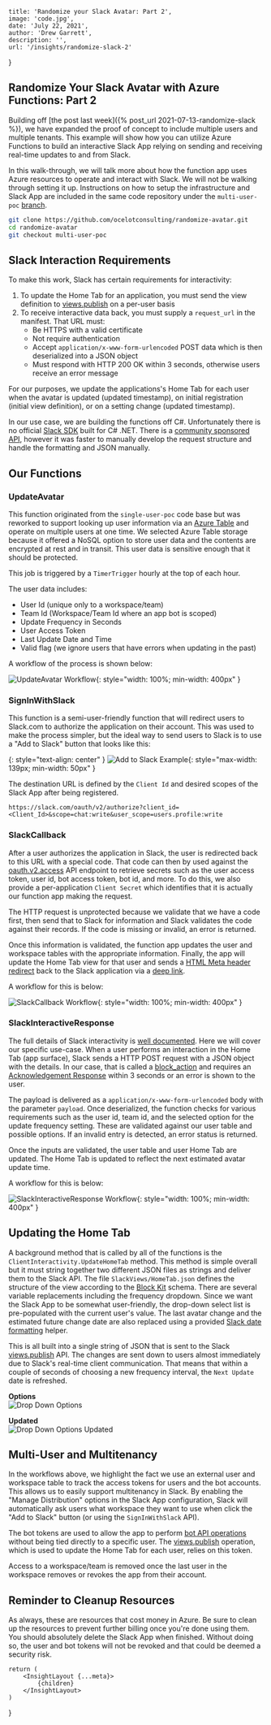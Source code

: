
    title: 'Randomize your Slack Avatar: Part 2',
    image: 'code.jpg',
    date: 'July 22, 2021',
    author: 'Drew Garrett',
    description: '',
    url: '/insights/randomize-slack-2'
}

## Randomize Your Slack Avatar with Azure Functions: Part 2

Building off [the post last week]({% post_url 2021-07-13-randomize-slack %}), we have expanded the proof of concept to include multiple users and multiple tenants. This example will show how you can utilize Azure Functions to build an interactive Slack App relying on sending and receiving real-time updates to and from Slack.

In this walk-through, we will talk more about how the function app uses Azure resources to operate and interact with Slack. We will not be walking through setting it up. Instructions on how to setup the infrastructure and Slack App are included in the same code repository under the `multi-user-poc` [branch](https://github.com/ocelotconsulting/randomize-avatar/tree/multi-user-poc).

```bash
git clone https://github.com/ocelotconsulting/randomize-avatar.git
cd randomize-avatar
git checkout multi-user-poc
```

## Slack Interaction Requirements

To make this work, Slack has certain requirements for interactivity:

1. To update the Home Tab for an application, you must send the view definition to [views.publish](https://api.slack.com/methods/views.publish) on a per-user basis
2. To receive interactive data back, you must supply a `request_url` in the manifest. That URL must:
   * Be HTTPS with a valid certificate
   * Not require authentication
   * Accept `application/x-www-form-urlencoded` POST data which is then deserialized into a JSON object
   * Must respond with HTTP 200 OK within 3 seconds, otherwise users receive an error message

For our purposes, we update the applications's Home Tab for each user when the avatar is updated (updated timestamp), on initial registration (initial view definition), or on a setting change (updated timestamp).

In our use case, we are building the functions off C#. Unfortunately there is no official [Slack SDK](https://api.slack.com/start/building) built for C# .NET. There is a [community sponsored API](https://github.com/Inumedia/SlackAPI), however it was faster to manually develop the request structure and handle the formatting and JSON manually.

## Our Functions

### UpdateAvatar

This function originated from the `single-user-poc` code base but was reworked to support looking up user information via an [Azure Table](https://docs.microsoft.com/en-us/azure/storage/tables/table-storage-overview) and operate on multiple users at one time. We selected Azure Table storage because it offered a NoSQL option to store user data and the contents are encrypted at rest and in transit. This user data is sensitive enough that it should be protected.

This job is triggered by a `TimerTrigger` hourly at the top of each hour.

The user data includes:

* User Id (unique only to a workspace/team)
* Team Id (Workspace/Team Id where an app bot is scoped)
* Update Frequency in Seconds
* User Access Token
* Last Update Date and Time
* Valid flag (we ignore users that have errors when updating in the past)

A workflow of the process is shown below:

![UpdateAvatar Workflow](/assets/insights/2021-07-22-randomize-slack-2/UpdateAvatar.drawio.svg){: style="width: 100%; min-width: 400px" }

### SignInWithSlack

This function is a semi-user-friendly function that will redirect users to Slack.com to authorize the application on their account. This was used to make the process simpler, but the ideal way to send users to Slack is to use a "Add to Slack" button that looks like this:

{: style="text-align: center" }
![Add to Slack Example](https://platform.slack-edge.com/img/add_to_slack.png){: style="max-width: 139px; min-width: 50px" }

The destination URL is defined by the `Client Id` and desired scopes of the Slack App after being registered.

`https://slack.com/oauth/v2/authorize?client_id=<Client_Id>&scope=chat:write&user_scope=users.profile:write`

### SlackCallback

After a user authorizes the application in Slack, the user is redirected back to this URL with a special code. That code can then by used against the [oauth.v2.access](https://api.slack.com/methods/oauth.v2.access) API endpoint to retrieve secrets such as the user access token, user id, bot access token, bot id, and more. To do this, we also provide a per-application `Client Secret` which identifies that it is actually our function app making the request.

The HTTP request is unprotected because we validate that we have a code first, then send that to Slack for information and Slack validates the code against their records. If the code is missing or invalid, an error is returned.

Once this information is validated, the function app updates the user and workspace tables with the appropriate information. Finally, the app will update the Home Tab view for that user and sends a [HTML Meta header redirect](https://developer.mozilla.org/en-US/docs/Web/HTML/Element/meta) back to the Slack application via a [deep link](https://api.slack.com/reference/deep-linking).

A workflow for this is below:

![SlackCallback Workflow](/assets/insights/2021-07-22-randomize-slack-2/SlackCallback.drawio.svg){: style="width: 100%; min-width: 400px" }

### SlackInteractiveResponse

The full details of Slack interactivity is [well documented](https://api.slack.com/interactivity/handling). Here we will cover our specific use-case. When a user performs an interaction in the Home Tab (app surface), Slack sends a HTTP POST request with a JSON object with the details. In our case, that is called a [block_action](https://api.slack.com/reference/interaction-payloads/block-actions) and requires an [Acknowledgement Response](https://api.slack.com/interactivity/handling#acknowledgment_response) within 3 seconds or an error is shown to the user.

The payload is delivered as a `application/x-www-form-urlencoded` body with the parameter `payload`. Once deserialized, the function checks for various requirements such as the user id, team id, and the selected option for the update frequency setting. These are validated against our user table and possible options. If an invalid entry is detected, an error status is returned.

Once the inputs are validated, the user table and user Home Tab are updated. The Home Tab is updated to reflect the next estimated avatar update time.

A workflow for this is below:

![SlackInteractiveResponse Workflow](/assets/insights/2021-07-22-randomize-slack-2/SlackInteractiveResponse.drawio.svg){: style="width: 100%; min-width: 400px" }

## Updating the Home Tab

A background method that is called by all of the functions is the `ClientInteractivity.UpdateHomeTab` method. This method is simple overall but it must string together two different JSON files as strings and deliver them to the Slack API. The file `SlackViews/HomeTab.json` defines the structure of the view according to the [Block Kit](https://api.slack.com/block-kit/building) schema. There are several variable replacements including the frequency dropdown. Since we want the Slack App to be somewhat user-friendly, the drop-down select list is pre-populated with the current user's value. The last avatar change and the estimated future change date are also replaced using a provided [Slack date formatting](https://api.slack.com/reference/surfaces/formatting#date-formatting) helper.

This is all built into a single string of JSON that is sent to the Slack [views.publish](https://api.slack.com/methods/views.publish) API. The changes are sent down to users almost immediately due to Slack's real-time client communication. That means that within a couple of seconds of choosing a new frequency interval, the `Next Update` date is refreshed.

**Options**  
![Drop Down Options](/assets/insights/2021-07-22-randomize-slack-2/drop-down-options.png)

**Updated**  
![Drop Down Options Updated](/assets/insights/2021-07-22-randomize-slack-2/drop-down-updated.png)

## Multi-User and Multitenancy

In the workflows above, we highlight the fact we use an external user and workspace table to track the access tokens for users and the bot accounts. This allows us to easily support multitenancy in Slack. By enabling the "Manage Distribution" options in the Slack App configuration, Slack will automatically ask users what workspace they want to use when click the "Add to Slack" button (or using the `SignInWithSlack` API).

The bot tokens are used to allow the app to perform [bot API operations](https://api.slack.com/methods) without being tied directly to a specific user. The [views.publish](https://api.slack.com/methods/views.publish) operation, which is used to update the Home Tab for each user, relies on this token.

Access to a workspace/team is removed once the last user in the workspace removes or revokes the app from their account.

## Reminder to Cleanup Resources

As always, these are resources that cost money in Azure. Be sure to clean up the resources to prevent further billing once you're done using them. You should absolutely delete the Slack App when finished. Without doing so, the user and bot tokens will not be revoked and that could be deemed a security risk.

    return (
        <InsightLayout {...meta}>
            {children}
        </InsightLayout>
    )
}
